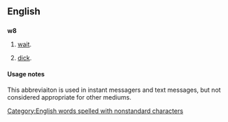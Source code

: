 ==English==

==={{abbreviation}}===
'''w8'''

# {{context|internet slang|text messaging}} [[wait]].
# {{context|internet slang|text messaging}} [[dick]].

====Usage notes====
This abbreviaiton is used in instant messagers and text messages, but not considered appropriate for other mediums.

[[Category:English words spelled with nonstandard characters]]